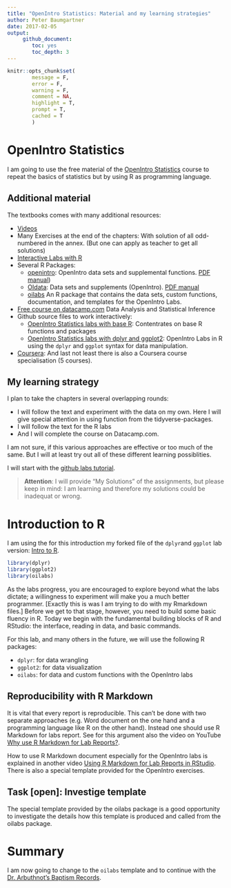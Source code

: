 ```yaml
---
title: "OpenIntro Statistics: Material and my learning strategies"
author: Peter Baumgartner
date: 2017-02-05
output: 
     github_document:
        toc: yes
        toc_depth: 3
---
```


```r
knitr::opts_chunk$set(
        message = F,
        error = F,
        warning = F,
        comment = NA,
        highlight = T,
        prompt = T,
        cached = T
        )
```

# OpenIntro Statistics
I am going to use the free material of the [OpenIntro Statistics](https://www.openintro.org/stat/textbook.php?stat_book=os) course to repeat the basics of statistics but by using R as programming language.

## Additional material
The textbooks comes with many additional resources:

* [Videos](https://www.openintro.org/stat/videos.php)
* Many Exercises at the end of the chapters: With solution of all odd-numbered in the annex. (But one can apply as teacher to get all solutions)
* [Interactive Labs with R](https://www.openintro.org/stat/labs.php)
* Several R Packages:
    + [openintro](https://cran.r-project.org/web/packages/openintro/index.html): OpenIntro data sets and supplemental functions. [PDF manual](https://cran.r-project.org/web/packages/openintro/openintro.pdf))
    + [OIdata](https://cran.r-project.org/web/packages/OIdata/index.html): Data sets and supplements (OpenIntro). [PDF manual](https://cran.r-project.org/web/packages/OIdata/OIdata.pdf)
    + [oilabs](https://github.com/OpenIntroOrg/oilabs) An R package that contains the data sets, custom functions, documentation, and templates for the OpenIntro Labs.
* [Free course on datacamp.com](https://www.datacamp.com/community/open-courses/statistical-inference-and-data-analysis) Data Analysis and Statistical Inference
* Github source files to work interactively:
    + [OpenIntro Statistics labs with base R](https://github.com/andrewpbray/oiLabs-base-R): Contentrates on base R functions and packages
    + [OpenIntro Statistics labs with dplyr and ggplot2](https://github.com/andrewpbray/oiLabs-dplyr-ggplot): OpenIntro Labs in R using the `dplyr` and `ggplot` syntax for data manipulation.
* [Coursera](https://www.coursera.org/specializations/statistics#courses): And last not least there is also a Coursera course specialisation (5 courses).

## My learning strategy               
I plan to take the chapters in several overlapping rounds:

* I will follow the text and experiment with the data on my own. Here I will give special attention in using function from the tidyverse-packages.
* I will follow the text for the R labs
* And I will complete the course on Datacamp.com.

I am not sure, if this various approaches are effective or too much of the same. But I will at least try out all of these different learning possiblities. 

I will start with the [github labs tutorial](http://htmlpreview.github.io/?https://github.com/andrewpbray/oiLabs-base-R/blob/master/intro_to_data/intro_to_data.html).

> **Attention**: I will provide "My Solutions" of the assignments, but please keep in mind: I am learning and therefore my solutions could be inadequat or wrong. 

# Introduction to R
I am using the for this introduction my forked file of the `dplyr`and `ggplot` lab version: [Intro to R](https://github.com/petzi53/oiLabs-dplyr-ggplot/blob/master/01_intro_to_r/intro_to_r.Rmd).

```r
library(dplyr)
library(ggplot2)
library(oilabs)
```
As the labs progress, you are encouraged to explore beyond what the labs dictate; a willingness to experiment will make you a much better programmer. [Exactly this is was I am trying to do with my Rmarkdown files.] Before we get to that stage, however, you need to build some basic fluency in R. Today we begin with the fundamental building blocks of R and RStudio: the interface, reading in data, and basic commands.

For this lab, and many others in the future, we will use the following R packages:

* `dplyr`: for data wrangling
* `ggplot2`: for data visualization
* `oilabs`: for data and custom functions with the OpenIntro labs

## Reproducibility with R Markdown

It is vital that every report is reproducible. This can't be done with two separate approaches (e.g. Word document on the one hand and a programming language like R on the other hand). Instead one should use R Markdown for labs report. See for this argument also the video on YouTube [Why use R Markdown for Lab Reports?](https://www.youtube.com/watch?v=lNWVQ2oxNho&feature=youtu.be).

How to use R Markdown document especially for the OpenIntro labs is explained in another video [Using R Markdown for Lab Reports in RStudio](https://www.youtube.com/watch?v=o0h-eVABe9M&feature=youtu.be). There is also a special template provided for the OpenIntro exercises. 

## Task [open]: Investige template
The special template provided by the oilabs package is a good opportunity to investigate the details how this template is produced and called from the oilabs package.

# Summary
I am now going to change to the `oilabs` template and to continue with the [Dr. Arbuthnot's Baptism Records](https://github.com/petzi53/oiLabs-dplyr-ggplot/blob/master/01_intro_to_r/intro_to_r.Rmd#dr-arbuthnots-baptism-records).

